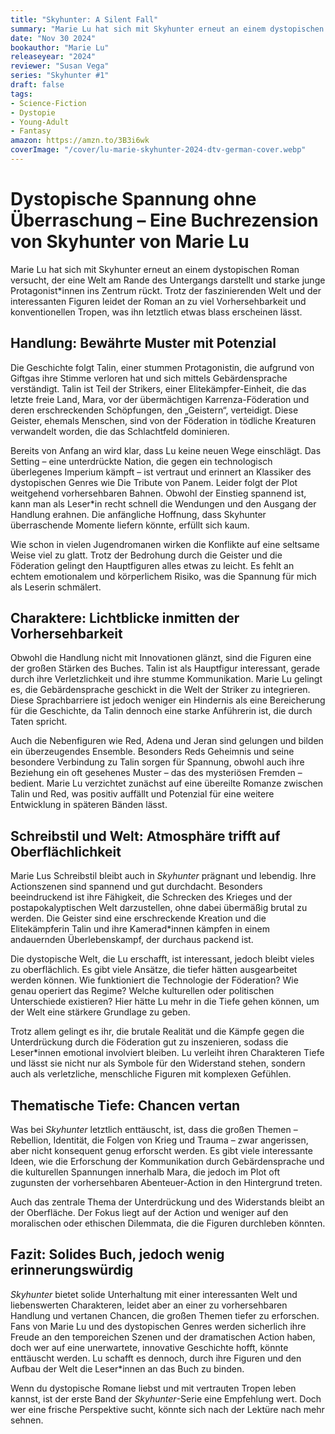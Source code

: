 ```yaml
---
title: "Skyhunter: A Silent Fall"
summary: "Marie Lu hat sich mit Skyhunter erneut an einem dystopischen Roman versucht, der eine Welt am Rande des Untergangs darstellt und starke junge Protagonist*innen ins Zentrum rückt. Trotz der faszinierenden Welt und der interessanten Figuren leidet der Roman an zu viel Vorhersehbarkeit und konventionellen Tropen, was ihn letztlich etwas blass erscheinen lässt."
date: "Nov 30 2024"
bookauthor: "Marie Lu"
releaseyear: "2024"
reviewer: "Susan Vega"
series: "Skyhunter #1"
draft: false
tags:
- Science-Fiction
- Dystopie
- Young-Adult
- Fantasy
amazon: https://amzn.to/3B3i6wk
coverImage: "/cover/lu-marie-skyhunter-2024-dtv-german-cover.webp"
---
```


# Dystopische Spannung ohne Überraschung – Eine Buchrezension von Skyhunter von Marie Lu
Marie Lu hat sich mit Skyhunter erneut an einem dystopischen Roman versucht, der eine Welt am Rande des Untergangs darstellt und starke junge Protagonist*innen ins Zentrum rückt. Trotz der faszinierenden Welt und der interessanten Figuren leidet der Roman an zu viel Vorhersehbarkeit und konventionellen Tropen, was ihn letztlich etwas blass erscheinen lässt.

## Handlung: Bewährte Muster mit Potenzial
Die Geschichte folgt Talin, einer stummen Protagonistin, die aufgrund von Giftgas ihre Stimme verloren hat und sich mittels Gebärdensprache verständigt. Talin ist Teil der Strikers, einer Elitekämpfer-Einheit, die das letzte freie Land, Mara, vor der übermächtigen Karrenza-Föderation und deren erschreckenden Schöpfungen, den „Geistern“, verteidigt. Diese Geister, ehemals Menschen, sind von der Föderation in tödliche Kreaturen verwandelt worden, die das Schlachtfeld dominieren.

Bereits von Anfang an wird klar, dass Lu keine neuen Wege einschlägt. Das Setting – eine unterdrückte Nation, die gegen ein technologisch überlegenes Imperium kämpft – ist vertraut und erinnert an Klassiker des dystopischen Genres wie Die Tribute von Panem. Leider folgt der Plot weitgehend vorhersehbaren Bahnen. Obwohl der Einstieg spannend ist, kann man als Leser*in recht schnell die Wendungen und den Ausgang der Handlung erahnen. Die anfängliche Hoffnung, dass Skyhunter überraschende Momente liefern könnte, erfüllt sich kaum.

Wie schon in vielen Jugendromanen wirken die Konflikte auf eine seltsame Weise viel zu glatt. Trotz der Bedrohung durch die Geister und die Föderation gelingt den Hauptfiguren alles etwas zu leicht. Es fehlt an echtem emotionalem und körperlichem Risiko, was die Spannung für mich als Leserin schmälert.

## Charaktere: Lichtblicke inmitten der Vorhersehbarkeit
Obwohl die Handlung nicht mit Innovationen glänzt, sind die Figuren eine der großen Stärken des Buches. Talin ist als Hauptfigur interessant, gerade durch ihre Verletzlichkeit und ihre stumme Kommunikation. Marie Lu gelingt es, die Gebärdensprache geschickt in die Welt der Striker zu integrieren. Diese Sprachbarriere ist jedoch weniger ein Hindernis als eine Bereicherung für die Geschichte, da Talin dennoch eine starke Anführerin ist, die durch Taten spricht.

Auch die Nebenfiguren wie Red, Adena und Jeran sind gelungen und bilden ein überzeugendes Ensemble. Besonders Reds Geheimnis und seine besondere Verbindung zu Talin sorgen für Spannung, obwohl auch ihre Beziehung ein oft gesehenes Muster – das des mysteriösen Fremden – bedient. Marie Lu verzichtet zunächst auf eine übereilte Romanze zwischen Talin und Red, was positiv auffällt und Potenzial für eine weitere Entwicklung in späteren Bänden lässt​​.

## Schreibstil und Welt: Atmosphäre trifft auf Oberflächlichkeit
Marie Lus Schreibstil bleibt auch in *Skyhunter* prägnant und lebendig. Ihre Actionszenen sind spannend und gut durchdacht. Besonders beeindruckend ist ihre Fähigkeit, die Schrecken des Krieges und der postapokalyptischen Welt darzustellen, ohne dabei übermäßig brutal zu werden. Die Geister sind eine erschreckende Kreation und die Elitekämpferin Talin und ihre Kamerad*innen kämpfen in einem andauernden Überlebenskampf, der durchaus packend ist.

Die dystopische Welt, die Lu erschafft, ist interessant, jedoch bleibt vieles zu oberflächlich. Es gibt viele Ansätze, die tiefer hätten ausgearbeitet werden können. Wie funktioniert die Technologie der Föderation? Wie genau operiert das Regime? Welche kulturellen oder politischen Unterschiede existieren? Hier hätte Lu mehr in die Tiefe gehen können, um der Welt eine stärkere Grundlage zu geben.

Trotz allem gelingt es ihr, die brutale Realität und die Kämpfe gegen die Unterdrückung durch die Föderation gut zu inszenieren, sodass die Leser*innen emotional involviert bleiben. Lu verleiht ihren Charakteren Tiefe und lässt sie nicht nur als Symbole für den Widerstand stehen, sondern auch als verletzliche, menschliche Figuren mit komplexen Gefühlen.

## Thematische Tiefe: Chancen vertan
Was bei *Skyhunter* letztlich enttäuscht, ist, dass die großen Themen – Rebellion, Identität, die Folgen von Krieg und Trauma – zwar angerissen, aber nicht konsequent genug erforscht werden. Es gibt viele interessante Ideen, wie die Erforschung der Kommunikation durch Gebärdensprache und die kulturellen Spannungen innerhalb Mara, die jedoch im Plot oft zugunsten der vorhersehbaren Abenteuer-Action in den Hintergrund treten.

Auch das zentrale Thema der Unterdrückung und des Widerstands bleibt an der Oberfläche. Der Fokus liegt auf der Action und weniger auf den moralischen oder ethischen Dilemmata, die die Figuren durchleben könnten.

## Fazit: Solides Buch, jedoch wenig erinnerungswürdig
*Skyhunter* bietet solide Unterhaltung mit einer interessanten Welt und liebenswerten Charakteren, leidet aber an einer zu vorhersehbaren Handlung und vertanen Chancen, die großen Themen tiefer zu erforschen. Fans von Marie Lu und des dystopischen Genres werden sicherlich ihre Freude an den temporeichen Szenen und der dramatischen Action haben, doch wer auf eine unerwartete, innovative Geschichte hofft, könnte enttäuscht werden. Lu schafft es dennoch, durch ihre Figuren und den Aufbau der Welt die Leser*innen an das Buch zu binden.

Wenn du dystopische Romane liebst und mit vertrauten Tropen leben kannst, ist der erste Band der *Skyhunter*-Serie eine Empfehlung wert. Doch wer eine frische Perspektive sucht, könnte sich nach der Lektüre nach mehr sehnen.